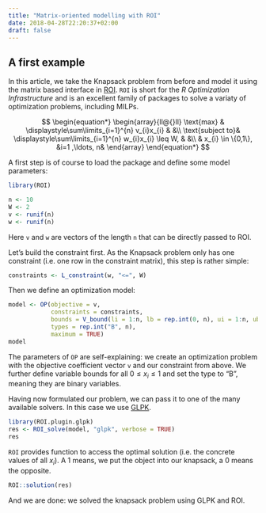 ```yaml
---
title: "Matrix-oriented modelling with ROI"
date: 2018-04-28T22:20:37+02:00
draft: false
---
```


## A first example

In this article, we take the Knapsack problem from before and model it using the matrix based interface in [ROI](https://CRAN.R-project.org/package=ROI). `ROI` is short for the *R Optimization Infrastructure* and is an excellent family of packages to solve a variaty of optimization problems, including MILPs.

$$
\begin{equation*}
\begin{array}{ll@{}ll}
\text{max}  & \displaystyle\sum\limits_{i=1}^{n} v_{i}x_{i} & &\\
\text{subject to}& \displaystyle\sum\limits_{i=1}^{n}   w_{i}x_{i} \leq W,  & &\\
                 &                                                x_{i} \in \{0,1\}, &i=1 ,\ldots, n&
\end{array}
\end{equation*}
$$

A first step is of course to load the package and define some model parameters:

```r
library(ROI)
```

```r
n <- 10
W <- 2
v <- runif(n)
w <- runif(n)
```

Here `v` and `w` are vectors of the length `n` that can be directly passed to ROI. 

Let's build the constraint first. As the Knapsack problem only has one constraint (i.e. one row in the constraint matrix), this step is rather simple:

```r
constraints <- L_constraint(w, "<=", W)
```

Then we define an optimization model:

```r
model <- OP(objective = v, 
            constraints = constraints,
            bounds = V_bound(li = 1:n, lb = rep.int(0, n), ui = 1:n, ub = rep.int(1, n)), 
            types = rep.int("B", n), 
            maximum = TRUE)
model
```

The parameters of `OP` are self-explaining: we create an optimization problem with the objective coefficient vector `v` and our constraint from above. We further define variable bounds for all $0 \leq x_i\leq 1$ and set the type to "B", meaning they are binary variables.

Having now formulated our problem, we can pass it to one of the many available solvers. In this case we use [GLPK](https://en.wikipedia.org/wiki/GNU_Linear_Programming_Kit).

```r
library(ROI.plugin.glpk)
res <- ROI_solve(model, "glpk", verbose = TRUE)
res
```

`ROI` provides function to access the optimal solution (i.e. the concrete values of all $x_i$). A $1$ means, we put the object into our knapsack, a $0$ means the opposite.

```r
ROI::solution(res)
```

And we are done: we solved the knapsack problem using GLPK and ROI. 
